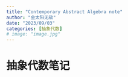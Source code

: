```yaml
---
title: "Contemporary Abstract Algebra note"
author: "金太阳无敌"
date: "2023/09/03"
categories: [抽象代数]
# image: "image.jpg"
---
```


# 抽象代数笔记


